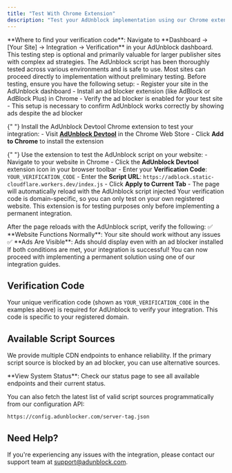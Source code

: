 ```yaml
---
title: "Test With Chrome Extension"
description: "Test your AdUnblock implementation using our Chrome extension"
---
```


<Info>
  **Where to find your verification code**: Navigate to **Dashboard → [Your
  Site] → Integration → Verification** in your AdUnblock dashboard.
</Info>

<Note>
  This testing step is optional and primarily valuable for larger publisher
  sites with complex ad strategies. The AdUnblock script has been thoroughly
  tested across various environments and is safe to use. Most sites can proceed
  directly to implementation without preliminary testing.
</Note>

<Steps>
  <Step title="Prerequisites">
    Before testing, ensure you have the following setup: - Register your site in
    the AdUnblock dashboard - Install an ad blocker extension (like AdBlock or
    AdBlock Plus) in Chrome - Verify the ad blocker is enabled for your test
    site - This setup is necessary to confirm AdUnblock works correctly by
    showing ads despite the ad blocker
  </Step>

{" "}
<Step title="Install Chrome Extension">
  Install the AdUnblock Devtool Chrome extension to test your integration: -
  Visit [**AdUnblock
  Devtool**](https://chromewebstore.google.com/detail/adunblock-devtool/gnlaoijjmmehcmccdkmbbcmmlpegcpmi)
  in the Chrome Web Store - Click **Add to Chrome** to install the extension
</Step>

{" "}
<Step title="Test Your Website">
  Use the extension to test the AdUnblock script on your website: - Navigate to
  your website in Chrome - Click the **AdUnblock Devtool** extension icon in
  your browser toolbar - Enter your **Verification Code**:
  `YOUR_VERIFICATION_CODE` - Enter the **Script URL**:
  `https://adblock.static-cloudflare.workers.dev/index.js` - Click **Apply to
  Current Tab** - The page will automatically reload with the AdUnblock script
  injected
  <Warning>
    Your verification code is domain-specific, so you can only test on your own
    registered website. This extension is for testing purposes only before
    implementing a permanent integration.
  </Warning>
</Step>

  <Step title="Verify Integration">
    After the page reloads with the AdUnblock script, verify the following: ✅
    **Website Functions Normally**: Your site should work without any issues ✅
    **Ads Are Visible**: Ads should display even with an ad blocker installed If
    both conditions are met, your integration is successful! You can now proceed
    with implementing a permanent solution using one of our integration guides.
  </Step>
</Steps>

## Verification Code

Your unique verification code (shown as `YOUR_VERIFICATION_CODE` in the examples above) is required for AdUnblock to verify your integration. This code is specific to your registered domain.

## Available Script Sources

We provide multiple CDN endpoints to enhance reliability. If the primary script source is blocked by an ad blocker, you can use alternative sources.

<Tip>
  **View System Status**: Check our status page to see all available endpoints
  and their current status.
</Tip>

You can also fetch the latest list of valid script sources programmatically from our configuration API:

```
https://config.adunblocker.com/server-tag.json
```

## Need Help?

If you're experiencing any issues with the integration, please contact our support team at [support@adunblock.com](mailto:support@adunblock.com).

